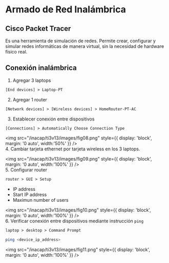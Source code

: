 # Armado de Red  Inalámbrica

## Cisco Packet Tracer
Es una herramienta de simulación de redes. Permite crear, configurar y simular redes informáticas de manera virtual, sin la necesidad de hardware físico real.

## Conexión inalámbrica

1. Agregar 3 laptops
```default
[End devices] > Laptop-PT
```

2. Agregar 1 router
```default
[Network devices] > [Wireless devices] > HomeRouter-PT-AC
```

3. Establecer conexión entre dispositivos
```default
[Connections] > Automatically Choose Connection Type
```

<img 
    src="/inacap/ti3v13/images/fig08.png"
    style={{ display: 'block', margin: '0 auto', width:'50%' }} 
/>
<br/>
4. Cambiar tarjeta ethernet por tarjeta wireless en los 3 laptops.

<img 
    src="/inacap/ti3v13/images/fig09.png"
    style={{ display: 'block', margin: '0 auto', width:'100%' }} 
/>
<br/>
5. Configurar router
```default
router > GUI > Setup
```
- IP address
- Start IP address
- Maximun number of users

<img 
    src="/inacap/ti3v13/images/fig10.png"
    style={{ display: 'block', margin: '0 auto', width:'100%' }} 
/>
<br/>
6. Verificar conexión entre dispositivos mediante instrucción `ping`
```default
laptop > desktop > Command Prompt
```

```sh
ping <device_ip_address>
```

<img 
    src="/inacap/ti3v13/images/fig11.png"
    style={{ display: 'block', margin: '0 auto', width:'100%' }} 
/>
